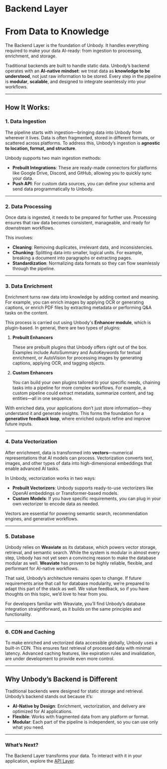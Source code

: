 # **Backend Layer**

# From Data to Knowledge

The Backend Layer is the foundation of Unbody. It handles everything required to make your data AI-ready: from ingestion to processing, enrichment, and storage.

Traditional backends are built to handle static data. Unbody’s backend operates with an **AI-native mindset**: we treat data as **knowledge to be understood**, not just raw information to be stored. Every step in the pipeline is **modular**, **scalable**, and designed to integrate seamlessly into your workflows.

---

## How It Works:

### **1. Data Ingestion**

The pipeline starts with ingestion—bringing data into Unbody from wherever it lives. Data is often fragmented, stored in different formats, or scattered across platforms. To address this, Unbody’s ingestion is **agnostic to location, format, and structure**.

Unbody supports two main ingestion methods:

- **Prebuilt Integrations**: These are ready-made connectors for platforms like Google Drive, Discord, and GitHub, allowing you to quickly sync your data.
- **Push API**: For custom data sources, you can define your schema and send data programmatically to Unbody.

---

### **2. Data Processing**

Once data is ingested, it needs to be prepared for further use. Processing ensures that raw data becomes consistent, manageable, and ready for downstream workflows.

This involves:

- **Cleaning**: Removing duplicates, irrelevant data, and inconsistencies.
- **Chunking**: Splitting data into smaller, logical units. For example, breaking a document into paragraphs or extracting pages.
- **Standardization**: Normalizing data formats so they can flow seamlessly through the pipeline.

---

### **3. Data Enrichment**

Enrichment turns raw data into knowledge by adding context and meaning. For example, you can enrich images by applying OCR or generating captions, or enrich PDF files by extracting metadata or performing Q&A tasks on the content.

This process is carried out using Unbody's **Enhancer module**, which is plugin-based. In general, there are two types of plugins:

1. **Prebuilt Enhancers**
    
    These are prebuilt plugins that Unbody offers right out of the box. Examples include AutoSummary and AutoKeywords for textual enrichment, or AutoVision for processing images by generating captions, applying OCR, and tagging objects.
    
2. **Custom Enhancers**
    
    You can build your own plugins tailored to your specific needs, chaining tasks into a pipeline for more complex workflows. For example, a custom pipeline could extract metadata, summarize content, and tag entities—all in one sequence.
    

With enriched data, your applications don’t just store information—they understand it and generate insights. This forms the foundation for a **generative feedback loop**, where enriched outputs refine and improve future inputs.

---

### **4. Data Vectorization**

After enrichment, data is transformed into **vectors**—numerical representations that AI models can process. Vectorization converts text, images, and other types of data into high-dimensional embeddings that enable advanced AI tasks.

In Unbody, vectorization works in two ways:

- **Prebuilt Vectorizers**: Unbody supports ready-to-use vectorizers like OpenAI embeddings or Transformer-based models.
- **Custom Models**: If you have specific requirements, you can plug in your own vectorizer to encode data as needed.

Vectors are essential for powering semantic search, recommendation engines, and generative workflows.

---

### **5. Database**

Unbody relies on **Weaviate** as its database, which powers vector storage, retrieval, and semantic search. While the system is modular in almost every step, Unbody has not yet seen a convincing reason to make the database modular as well. **Weaviate** has proven to be highly reliable, flexible, and performant for AI-native workflows.

That said, Unbody’s architecture remains open to change. If future requirements arise that call for database modularity, we’re prepared to adapt this part of the stack as well. We value feedback, so if you have thoughts on this topic, we’d love to hear from you.

For developers familiar with Weaviate, you’ll find Unbody’s database integration straightforward, as it builds on the same principles and functionality.

---

### **6. CDN and Caching**

To make enriched and vectorized data accessible globally, Unbody uses a built-in CDN. This ensures fast retrieval of processed data with minimal latency. Advanced caching features, like expiration rules and invalidation, are under development to provide even more control.

---

## Why Unbody’s Backend is Different

Traditional backends were designed for static storage and retrieval. Unbody’s backend stands out because it’s:

- **AI-Native by Design**: Enrichment, vectorization, and delivery are optimized for AI applications.
- **Flexible**: Works with fragmented data from any platform or format.
- **Modular**: Each part of the pipeline is independent, so you can use only what you need.

---

### What’s Next?

The Backend Layer transforms your data. To interact with it in your application, explore the [API Layer](https://chatgpt.com/g/g-9N3RT50W3-unbody-ea/c/api-layer.md).